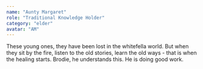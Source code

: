 ```yaml
---
name: "Aunty Margaret"
role: "Traditional Knowledge Holder"
category: "elder"
avatar: "AM"
---
```


These young ones, they have been lost in the whitefella world. But when they sit by the fire, listen to the old stories, learn the old ways - that is when the healing starts. Brodie, he understands this. He is doing good work.